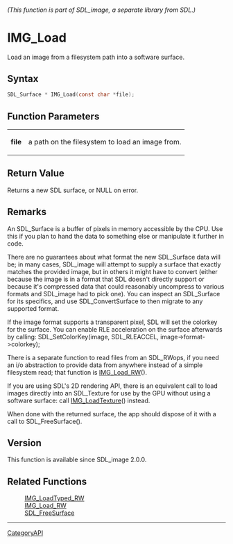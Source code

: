 ====== (This function is part of SDL_image, a separate library from SDL.) ======
= IMG_Load =

Load an image from a filesystem path into a software surface.

== Syntax ==

<syntaxhighlight lang='c'>
SDL_Surface * IMG_Load(const char *file);
</syntaxhighlight>

== Function Parameters ==

{|
|'''file'''
|a path on the filesystem to load an image from.
|}

== Return Value ==

Returns a new SDL surface, or NULL on error.

== Remarks ==

An SDL_Surface is a buffer of pixels in memory accessible by the CPU. Use
this if you plan to hand the data to something else or manipulate it
further in code.

There are no guarantees about what format the new SDL_Surface data will be;
in many cases, SDL_image will attempt to supply a surface that exactly
matches the provided image, but in others it might have to convert (either
because the image is in a format that SDL doesn't directly support or
because it's compressed data that could reasonably uncompress to various
formats and SDL_image had to pick one). You can inspect an SDL_Surface for
its specifics, and use SDL_ConvertSurface to then migrate to any supported
format.

If the image format supports a transparent pixel, SDL will set the colorkey
for the surface. You can enable RLE acceleration on the surface afterwards
by calling: SDL_SetColorKey(image, SDL_RLEACCEL, image->format->colorkey);

There is a separate function to read files from an SDL_RWops, if you need
an i/o abstraction to provide data from anywhere instead of a simple
filesystem read; that function is [[IMG_Load_RW]]().

If you are using SDL's 2D rendering API, there is an equivalent call to
load images directly into an SDL_Texture for use by the GPU without using a
software surface: call [[IMG_LoadTexture]]() instead.

When done with the returned surface, the app should dispose of it with a
call to SDL_FreeSurface().

== Version ==

This function is available since SDL_image 2.0.0.

== Related Functions ==

:[[IMG_LoadTyped_RW]]
:[[IMG_Load_RW]]
:[[../../SDL_FreeSurface|SDL_FreeSurface]]

----
[[CategoryAPI]]


